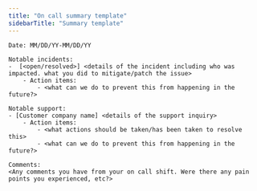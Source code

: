 ```yaml
---
title: "On call summary template"
sidebarTitle: "Summary template"
---
```


```plain
Date: MM/DD/YY-MM/DD/YY

Notable incidents:
-  [<open/resolved>] <details of the incident including who was impacted. what you did to mitigate/patch the issue>
    - Action items:
        - <what can we do to prevent this from happening in the future?> 

Notable support:
- [Customer company name] <details of the support inquiry>
    - Action items:
        - <what actions should be taken/has been taken to resolve this>
        - <what can we do to prevent this from happening in the future?> 

Comments:
<Any comments you have from your on call shift. Were there any pain points you experienced, etc?>
```
